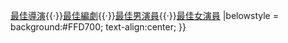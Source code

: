 {{Navbox with columns
|name  = 香港電影評論學會大獎
|title = [[香港電影評論學會大獎]]
|titlestyle =background:#FFD700;
|colwidth = 300px
|below  = [[香港電影評論學會大獎最佳電影|最佳電影]]{{·}}[[香港電影評論學會大獎最佳導演|最佳導演]]{{·}}[[香港電影評論學會大獎最佳編劇|最佳編劇]]{{·}}[[香港電影評論學會大獎最佳男演員|最佳男演員]]{{·}}[[香港電影評論學會大獎最佳女演員|最佳女演員]]
|belowstyle = background:#FFD700; text-align:center; 
}}<noinclude>
[[Category:香港電影評論學會大獎模板| ]]</noinclude>